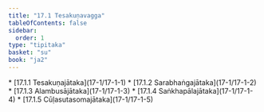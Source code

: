 ```yaml
---
title: "17.1 Tesakuṇavagga"
tableOfContents: false
sidebar:
  order: 1
type: "tipitaka"
basket: "su"
book: "ja2"
---
```



<DynamicBreadcrumb />



<TableOfContents book="ja2" section="17.1">
* [17.1.1 Tesakuṇajātaka](17-1/17-1-1)
* [17.1.2 Sarabhaṅgajātaka](17-1/17-1-2)
* [17.1.3 Alambusājātaka](17-1/17-1-3)
* [17.1.4 Saṅkhapālajātaka](17-1/17-1-4)
* [17.1.5 Cūḷasutasomajātaka](17-1/17-1-5)
</TableOfContents>